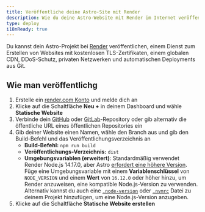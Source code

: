 ```yaml
---
title: Veröffentliche deine Astro-Site mit Render
description: Wie du deine Astro-Website mit Render im Internet veröffenlichst.
type: deploy
i18nReady: true
---
```


Du kannst dein Astro-Projekt bei [Render](https://render.com/) veröffentlichen, einem Dienst zum Erstellen von Websites mit kostenlosen TLS-Zertifikaten, einem globalen CDN, DDoS-Schutz, privaten Netzwerken und automatischen Deployments aus Git.

## Wie man veröffentlichg

1. Erstelle ein [render.com Konto](https://dashboard.render.com/) und melde dich an
2. Klicke auf die Schaltfläche **Neu +** in deinem Dashboard und wähle **Statische Website**
3. Verbinde dein [GitHub](https://github.com/) oder [GitLab](https://about.gitlab.com/)-Repository oder gib alternativ die öffentliche URL eines öffentlichen Repositories ein
4. Gib deiner Website einen Namen, wähle den Branch aus und gib den Build-Befehl und das Veröffentlichungsverzeichnis an
   - **Build-Befehl:** `npm run build`
   - **Veröffentlichungs-Verzeichnis:** `dist`
   - **Umgebungsvariablen (erweitert)**: Standardmäßig verwendet Render Node.js 14.17.0, aber Astro [erfordert eine höhere Version](/de/install-and-setup/#prerequisites). Füge eine Umgebungsvariable mit einem **Variablenschlüssel** von `NODE_VERSION` und einem **Wert** von `16.12.0` oder höher hinzu, um Render anzuweisen, eine kompatible Node.js-Version zu verwenden. Alternativ kannst du auch eine [`.node-version`](https://render.com/docs/node-version) oder [`.nvmrc`](https://render.com/docs/node-version) Datei zu deinem Projekt hinzufügen, um eine Node.js-Version anzugeben.
5. Klicke auf die Schaltfläche **Statische Website erstellen**
